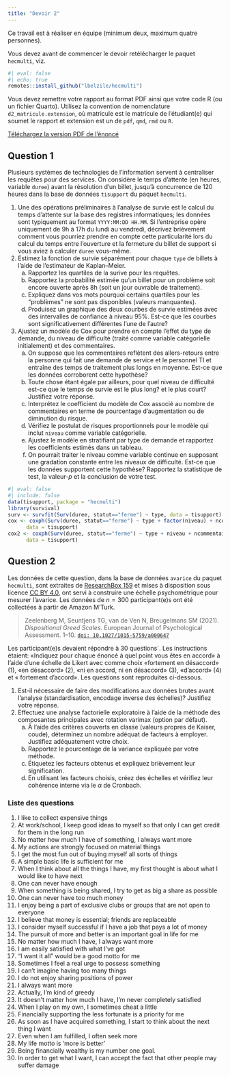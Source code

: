 ```yaml
---
title: "Devoir 2"
---
```



Ce travail est à réaliser en équipe (minimum deux, maximum quatre personnes). 

Vous devez avant de commencer le devoir retélécharger le paquet `hecmulti`, viz.
```r
#| eval: false
#| echo: true
remotes::install_github("lbelzile/hecmulti")
```

Vous devez remettre votre rapport au format PDF ainsi que votre code R (ou un fichier Quarto).
Utilisez la convention de nomenclature `d2_matricule.extension`, où matricule est le matricule de l’étudiant(e) qui soumet le rapport et extension est un de `pdf`, `qmd`, `rmd` ou `R`.

[Téléchargez la version PDF de l'énoncé](MATH60602-A23-Devoir2.pdf)


## Question 1

Plusieurs systèmes de technologies de l'information servent à centraliser les requêtes pour des services. On considère le temps d'attente (en heures, variable `duree`) avant la résolution d'un billet, jusqu'à concurrence de 120 heures dans la base de données `tisupport` du paquet `hecmulti`. 

1. Une des opérations préliminaires à l'analyse de survie est le calcul du temps d'attente sur la base des registres informatiques; les données sont typiquement au format `YYYY:MM:DD HH.MM`. Si l'entreprise opère uniquement de 9h à 17h du lundi au vendredi, décrivez brièvement comment vous pourriez prendre en compte cette particularité lors du calcul du temps entre l'ouverture et la fermeture du billet de support si vous aviez à calculer `duree` vous-même.
2. Estimez la fonction de survie séparément pour chaque `type` de billets à l'aide de l'estimateur de Kaplan--Meier.
   a. Rapportez les quartiles de la surive pour les requêtes.
   b. Rapportez la probabilité estimée qu'un billet pour un problème soit encore ouverte après 8h (soit un jour ouvrable de traitement).
   c. Expliquez dans vos mots pourquoi certains quartiles pour les "problèmes" ne sont pas disponibles (valeurs manquantes).
   d. Produisez un graphique des deux courbes de survie estimées avec des intervalles de confiance à niveau 95%. Est-ce que les courbes sont significativement différentes l'une de l'autre?
3. Ajustez un modèle de Cox pour prendre en compte l'effet du type de demande, du niveau de difficulté (traité comme variable catégorielle initialement) et des commentaires.
   a. On suppose que les commentaires reflètent des allers-retours entre la personne qui fait une demande de service et le personnel TI et entraîne des temps de traitement plus longs en moyenne. Est-ce que les données corroborent cette hypothèse?
   b. Toute chose étant égale par ailleurs, pour quel niveau de difficulté est-ce que le temps de survie est le plus long? et le plus court? Justifiez votre réponse.
   c. Interprétez le coefficient du modèle de Cox associé au nombre de commentaires en terme de pourcentage d'augmentation ou de diminution du risque.
   d. Vérifiez le postulat de risques proportionnels pour le modèle qui inclut `niveau` comme variable catégorielle.
   e. Ajustez le modèle en stratifiant par type de demande et rapportez les coefficients estimés dans un tableau.
   f. On pourrait traiter le niveau comme variable continue en supposant une gradation constante entre les niveaux de difficulté. Est-ce que les données supportent cette hypothèse? Rapportez la statistique de test, la valeur-$p$ et la conclusion de votre test.


```r
#| eval: false
#| include: false
data(tisupport, package = "hecmulti")
library(survival)
surv <- survfit(Surv(duree, statut=="ferme") ~ type, data = tisupport)
cox <- coxph(Surv(duree, statut=="ferme") ~ type + factor(niveau) + ncommentaires,
      data = tisupport)
cox2 <- coxph(Surv(duree, statut=="ferme") ~ type + niveau + ncommentaires,
      data = tisupport)
```



## Question 2

Les données de cette question, dans la base de données `avarice` du paquet `hecmulti`, sont extraites de [ResearchBox 159](https://researchbox.org/159) et mises à disposition sous licence [CC BY 4.0](https://creativecommons.org/licenses/by/4.0/), ont servi à construire une échelle psychométrique pour mesurer l'avarice. Les données de $n=300$ participant(e)s ont été collectées à partir de Amazon M'Turk.

> Zeelenberg M, Seuntjens TG, van de Ven N, Breugelmans SM (2021). *Dispositional Greed Scales*. European Journal of Psychological Assessment. 1--10. [`doi: 10.1027/1015-5759/a000647`](https://doi.org/10.1027/1015-5759/a000647)


Les participant(e)s devaient répondre à 30 questions`. Les instructions étaient: «Indiquez pour chaque énoncé à quel point vous êtes en accord» à l'aide d'une échelle de Likert avec comme choix «fortement en désaccord» (1), «en désaccord» (2), «ni en accord, ni en désaccord» (3), «d'accord» (4) et « fortement d'accord». Les questions sont reproduites ci-dessous.

1. Est-il nécessaire de faire des modifications aux données brutes avant l'analyse (standardisation, encodage inverse des échelles)? Justifiez votre réponse.
2. Effectuez une analyse factorielle exploratoire à l’aide de la méthode des composantes principales avec rotation varimax (option par défaut).
   a. À l'aide des critères couverts en classe (valeurs propres de Kaiser, coude), déterminez un nombre adéquat de facteurs à employer. Justifiez adéquatement votre choix. 
   b. Rapportez le pourcentage de la variance expliquée par votre méthode.
   c. Étiquetez les facteurs obtenus  et expliquez brièvement leur signification. 
   d. En utilisant les facteurs choisis, créez des échelles et vérifiez leur cohérence interne via le $\alpha$ de Cronbach.
 
 
 
 
### Liste des questions {.nonumber} 
 
1. I like to collect expensive things
2. At work/school, I keep good ideas to myself so that only I can get credit for them in the long run
3. No matter how much I have of something, I always want more
4. My actions are strongly focused on material things
5. I get the most fun out of buying myself all sorts of things
6. A simple basic life is sufficient for me
7. When I think about all the things I have, my first thought is about what I would like to have next
8. One can never have enough
9. When something is being shared, I try to get as big a share as possible
10. One can never have too much money
11. I enjoy being a part of exclusive clubs or groups that are not open to everyone
12. I believe that money is essential; friends are replaceable
13. I consider myself successful if I have a job that pays a lot of money
14. The pursuit of more and better is an important goal in life for me
15. No matter how much I have, I always want more
16. I am easily satisfied with what I’ve got
17. “I want it all” would be a good motto for me
18. Sometimes I feel a real urge to possess something
19. I can't imagine having too many things
20. I do not enjoy sharing positions of power
21. I always want more
22. Actually, I'm kind of greedy
23. It doesn't matter how much I have, I'm never completely satisfied
24. When I play on my own, I sometimes cheat a little
25. Financially supporting the less fortunate is a priority for me
26. As soon as I have acquired something, I start to think about the next thing I want
27. Even when I am fulfilled, I often seek more
28. My life motto is 'more is better'
29. Being financially wealthy is my number one goal.
30. In order to get what I want, I can accept the fact that other people may suffer damage

